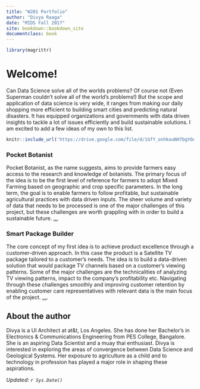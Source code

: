 ```yaml
---
title: "W201 Portfolio"
author: "Divya Raaga"
date: "MIDS Fall 2017"
site: bookdown::bookdown_site
documentclass: book
---
```


<!-- This won't be displayed but it will initialize your R session. Add any R libraries you need here. -->
```r
library(magrittr)
```


# Welcome!{-}

Can Data Science solve all of the worlds problems? Of course not (Even Superman couldn't solve all of the world's problems!) But the scope and application of data science is very wide, it ranges from making our daily shopping more efficient to building smart cities and predicting natural disasters. It has equipped organizations and governments with data driven insights to tackle a lot of issues efficiently and build sustainable solutions. I am excited to add a few ideas of my own to this list.

<!-- Below this line is just examples of how you can embed video from Google Drive. First you have to enable sharing, then just get the object ID which is that long string between d/ and /preview and will also be appended to any sharing link you generate for your video. -->
<p>
```r
knitr::include_url('https://drive.google.com/file/d/1GfY_onhkouNH7bgYOAnjl2ztWpIAAwL6/preview')
```

### Pocket Botanist {-}

Pocket Botanist, as the name suggests, aims to provide farmers easy access to the research and knowledge of botanists. The primary focus of the idea is to be the first level of reference for farmers to adopt Mixed Farming based on geographic and crop specific parameters. In the long term, the goal is to enable farmers to follow profitable, but sustainable agricultural practices with data driven inputs. The sheer volume and variety of data that needs to be processed is one of the major challenges of this project, but these challenges are worth grappling with in order to build a sustainable future.
[...](https://w201rdada.github.io/portfolio-Divyaraaga/Care-for-soil.html)

### Smart Package Builder {-}

The core concept of my first idea is to achieve product excellence through a customer-driven approach. In this case the product is a Satellite TV package tailored to a customer's needs. The idea is to build a data-driven solution that would package TV channels based on a customer's viewing patterns. Some of the major challenges are the technicalities of analyzing TV viewing patterns, impact to the company's profitability etc. Navigating through these challenges smoothly and improving customer retention by enabling customer care representatives with relevant data is the main focus of the project. [...](https://w201rdada.github.io/portfolio-Divyaraaga/mind-the-customer.html).
  

## About the author{-}

Divya is a UI Architect at at&t, Los Angeles. She has done her Bachelor's in Electronics & Communications Engineering from PES College, Bangalore. She is an aspiring Data Scientist and a muay thai enthusiast. Divya is interested in exploring the areas of convergence between Data Science and Geological Systems. Her exposure to agriculture as a child and to technology in profession has played a major role in shaping these aspirations.

*Updated: `r Sys.Date()`*
